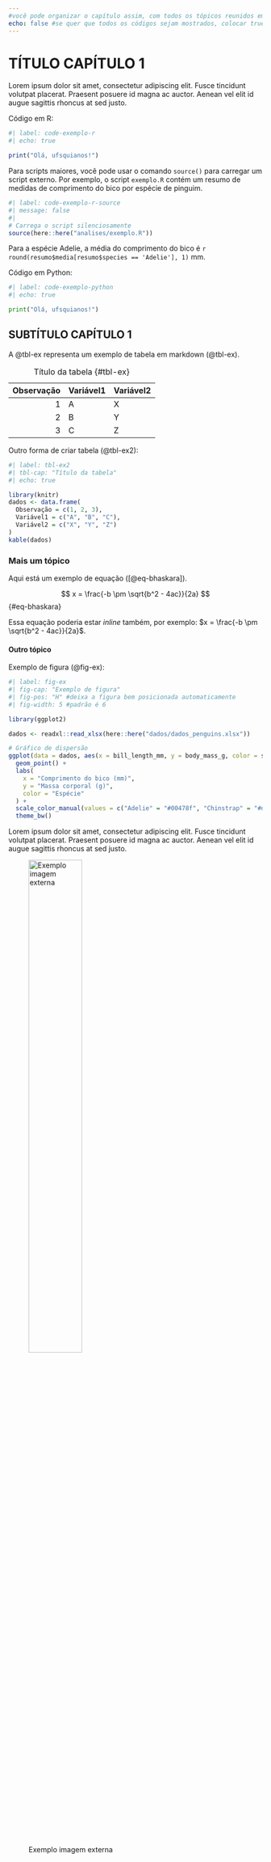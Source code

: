 ```yaml
---
#você pode organizar o capítulo assim, com todos os tópicos reunidos em um .qmd, ou pode criar um arquivo para cada seção, como no capitulo2.qmd.
echo: false #se quer que todos os códigos sejam mostrados, colocar true
---
```


# TÍTULO CAPÍTULO 1

Lorem ipsum dolor sit amet, consectetur adipiscing elit. Fusce tincidunt volutpat placerat. Praesent posuere id magna ac auctor. Aenean vel elit id augue sagittis rhoncus at sed justo. 

\bigskip

Código em R:

```r
#| label: code-exemplo-r
#| echo: true

print("Olá, ufsquianos!")
```

Para scripts maiores, você pode usar o comando `source()` para carregar um script externo. Por exemplo, o script `exemplo.R` contém um resumo de medidas de comprimento do bico por espécie de pinguim.

```r
#| label: code-exemplo-r-source
#| message: false
#| 
# Carrega o script silenciosamente
source(here::here("analises/exemplo.R"))
```

Para a espécie Adelie, a média do comprimento do bico é `r round(resumo$media[resumo$species == 'Adelie'], 1)` mm.

\bigskip

Código em Python:

```python
#| label: code-exemplo-python
#| echo: true

print("Olá, ufsquianos!")
```

## SUBTÍTULO CAPÍTULO 1

 A @tbl-ex representa um exemplo de tabela em markdown (@tbl-ex).

: Título da tabela {#tbl-ex}

| **Observação** | Variável1 | Variável2 |
|--:|-------|-------|
| 1 | A | X |
| 2 | B | Y |
| 3 | C | Z |

::: {.pagebreak}
:::

Outro forma de criar tabela (@tbl-ex2):

```r
#| label: tbl-ex2
#| tbl-cap: "Título da tabela"
#| echo: true

library(knitr)
dados <- data.frame(
  Observação = c(1, 2, 3),
  Variável1 = c("A", "B", "C"),
  Variável2 = c("X", "Y", "Z")
) 
kable(dados)
```

### Mais um tópico

Aqui está um exemplo de equação ([@eq-bhaskara]).

$$
x = \frac{-b \pm \sqrt{b^2 - 4ac}}{2a}
$$ {#eq-bhaskara}

Essa equação poderia estar *inline* também, por exemplo: $x = \frac{-b \pm \sqrt{b^2 - 4ac}}{2a}$.

#### Outro tópico

Exemplo de figura (@fig-ex):

```r
#| label: fig-ex
#| fig-cap: "Exemplo de figura"
#| fig-pos: "H" #deixa a figura bem posicionada automaticamente
#| fig-width: 5 #padrão é 6

library(ggplot2)

dados <- readxl::read_xlsx(here::here("dados/dados_penguins.xlsx"))

# Gráfico de dispersão
ggplot(data = dados, aes(x = bill_length_mm, y = body_mass_g, color = species)) +
  geom_point() +
  labs(
    x = "Comprimento do bico (mm)",
    y = "Massa corporal (g)",
    color = "Espécie"
  ) +
  scale_color_manual(values = c("Adelie" = "#00478f", "Chinstrap" = "#da251d", "Gentoo" = "#fee300")) +
  theme_bw()

```
::: {.content-visible when-format="pdf"}
\begin{adjustwidth}{1.5cm}{1.5cm} % 1.5cm para esquerda e direita, edite de acordo com o tamanho da figura.
\begin{spacing}{1} \footnotesize
Legenda: Exemplo de legenda. Fonte: Dados obtidos em experimento próprio.
\end{spacing}
\end{adjustwidth}
\normalsize \bigskip
:::

Lorem ipsum dolor sit amet, consectetur adipiscing elit. Fusce tincidunt volutpat placerat. Praesent posuere id magna ac auctor. Aenean vel elit id augue sagittis rhoncus at sed justo. 

![Exemplo imagem externa](../imagens/brasao-UFSC.png){width=50%}